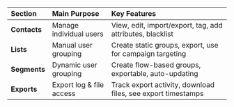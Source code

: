 | Section | Main Purpose | Key Features |
| :--- | :--- | :--- |
| **Contacts** | Manage individual users | View, edit, import/export, tag, add attributes, blacklist |
| **Lists** | Manual user grouping | Create static groups, export, use for campaign targeting |
| **Segments** | Dynamic user grouping | Create flow-based groups, exportable, auto-updating |
| **Exports** | Export log & file access | Track export activity, download files, see export timestamps |